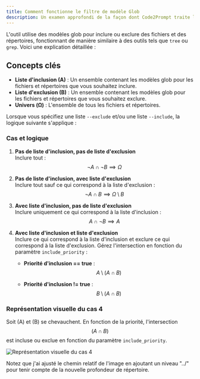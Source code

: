 ```yaml
---
title: Comment fonctionne le filtre de modèle Glob
description: Un examen approfondi de la façon dont Code2Prompt traite les modèles d'inclusion et d'exclusion.
---
```


L'outil utilise des modèles glob pour inclure ou exclure des fichiers et des répertoires, fonctionnant de manière similaire à des outils tels que `tree` ou `grep`. Voici une explication détaillée :

## Concepts clés

- **Liste d'inclusion (A)** : Un ensemble contenant les modèles glob pour les fichiers et répertoires que vous souhaitez inclure.
- **Liste d'exclusion (B)** : Un ensemble contenant les modèles glob pour les fichiers et répertoires que vous souhaitez exclure.
- **Univers (Ω)** : L'ensemble de tous les fichiers et répertoires.

Lorsque vous spécifiez une liste `--exclude` et/ou une liste `--include`, la logique suivante s'applique :

### Cas et logique

1. **Pas de liste d'inclusion, pas de liste d'exclusion**  
   Inclure tout :  
   $$
   \neg A \cap \neg B \implies \Omega
   $$

2. **Pas de liste d'inclusion, avec liste d'exclusion**  
   Inclure tout sauf ce qui correspond à la liste d'exclusion :  
   $$
   \neg A \cap B \implies \Omega \setminus B
   $$

3. **Avec liste d'inclusion, pas de liste d'exclusion**  
   Inclure uniquement ce qui correspond à la liste d'inclusion :  
   $$
   A \cap \neg B \implies A
   $$

4. **Avec liste d'inclusion et liste d'exclusion**  
   Inclure ce qui correspond à la liste d'inclusion et exclure ce qui correspond à la liste d'exclusion. Gérez l'intersection en fonction du paramètre `include_priority` :

   - **Priorité d'inclusion == true** :  
     $$
     A \setminus (A \cap B)
     $$

   - **Priorité d'inclusion != true** :  
     $$
     B \setminus (A \cap B)
     $$

### Représentation visuelle du cas 4

Soit (A) et (B) se chevauchent. En fonction de la priorité, l'intersection $$( A \cap B )$$ est incluse ou exclue en fonction du paramètre `include_priority`.

![Représentation visuelle du cas 4](../../../assets/filter.png)

Notez que j'ai ajusté le chemin relatif de l'image en ajoutant un niveau "../" pour tenir compte de la nouvelle profondeur de répertoire.